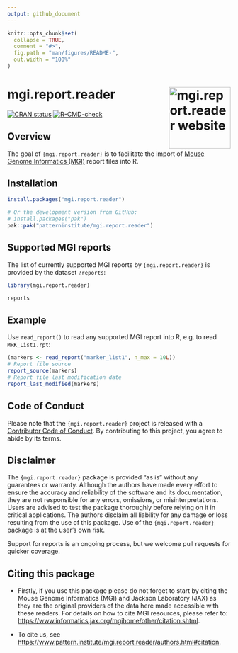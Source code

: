 ```yaml
---
output: github_document
---
```


<!-- README.md is generated from README.Rmd. Please edit that file -->

```r
knitr::opts_chunk$set(
  collapse = TRUE,
  comment = "#>",
  fig.path = "man/figures/README-",
  out.width = "100%"
)
```

# mgi.report.reader <a href="https://www.pattern.institute/mgi.report.reader/"><img src="man/figures/logo.svg" align="right" height="139" alt="mgi.report.reader website" /></a>

<!-- badges: start -->
[![CRAN status](https://www.r-pkg.org/badges/version/mgi.report.reader)](https://CRAN.R-project.org/package=mgi.report.reader)
[![R-CMD-check](https://github.com/patterninstitute/mgi.report.reader/actions/workflows/R-CMD-check.yaml/badge.svg)](https://github.com/patterninstitute/mgi.report.reader/actions/workflows/R-CMD-check.yaml)
<!-- badges: end -->

## Overview

The goal of `{mgi.report.reader}` is to facilitate the import of [Mouse Genome
Informatics (MGI)](https://www.informatics.jax.org/downloads/reports/index.html)
report files into R.

## Installation

``` r
install.packages("mgi.report.reader")

# Or the development version from GitHub:
# install.packages("pak")
pak::pak("patterninstitute/mgi.report.reader")
```

## Supported MGI reports

The list of currently supported MGI reports by `{mgi.report.reader}` is provided
by the dataset `?reports`:

```r
library(mgi.report.reader)

reports
```

## Example

Use `read_report()` to read any supported MGI report into R, e.g. to
read `MRK_List1.rpt`:

```r
(markers <- read_report("marker_list1", n_max = 10L))
# Report file source
report_source(markers)
# Report file last modification date
report_last_modified(markers)
```

## Code of Conduct
  
Please note that the `{mgi.report.reader}` project is released with a [Contributor
Code of Conduct](https://www.pattern.institute/mgi.report.reader/CODE_OF_CONDUCT.html).
By contributing to this project, you agree to abide by its terms.

## Disclaimer

The `{mgi.report.reader}` package is provided "as is" without any guarantees or
warranty. Although the authors have made every effort to ensure the accuracy and
reliability of the software and its documentation, they are not responsible for
any errors, omissions, or misinterpretations. Users are advised to test the
package thoroughly before relying on it in critical applications. The authors
disclaim all liability for any damage or loss resulting from the use of this
package. Use of the `{mgi.report.reader}` package is at the user's own risk.

Support for reports is an ongoing process, but we welcome pull requests for
quicker coverage.

## Citing this package

- Firstly, if you use this package please do not forget to start by citing the
Mouse Genome Informatics (MGI) and Jackson Laboratory (JAX) as they are the
original providers of the data here made accessible with these readers. For
details on how to cite MGI resources, please refer to:
<https://www.informatics.jax.org/mgihome/other/citation.shtml>.

- To cite us, see <https://www.pattern.institute/mgi.report.reader/authors.html#citation>.
